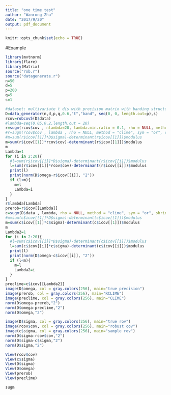 ```yaml
---
title: "one time test"
author: "Wanrong Zhu"
date: "2017/9/20"
output: pdf_document
---
```


```r
knitr::opts_chunk$set(echo = TRUE)
```
#Example  
```r
library(mvtnorm)
library(flare)
library(Matrix)
source("rob.r")
source("datagenerate.r")
n=50
d=5
p=200
q=5
s=1
```

```r
#dataset: multivariate t dis with precision matrix with banding structure
D=data_generator(n,d,p,q,0.6,"t","band", seq(0, 0, length.out=p),s) 
rcov=robcov5(D$data)
#lambda=seq(0.05,0.2,length.out = 20)
r=sugm(rcov$cov , nlambda=20, lambda.min.ratio = 0.1, rho = NULL, method = "clime", sym = "or", shrink=NULL, prec = 1e-4, max.ite = 1e4, standardize = FALSE, perturb = TRUE, verbose = TRUE)
#r=sugm(rcov$cov , lambda , rho = NULL, method = "clime", sym = "or", shrink=NULL, prec = 1e-4, max.ite = 1e4, standardize = FALSE, perturb = TRUE, verbose = TRUE)
#m=sum(r$icov[[1]]*D$sigma)-determinant(r$icov[[1]])$modulus
m=sum(r$icov[[1]]*rcov$cov)-determinant(r$icov[[1]])$modulus
m
Lambda=1
for (i in 2:20){
  #l=sum(r$icov[[i]]*D$sigma)-determinant(r$icov[[i]])$modulus
  l=sum(r$icov[[i]]*rcov$cov)-determinant(r$icov[[i]])$modulus
  print(l)
  print(norm(D$omega-r$icov[[i]], "2"))
  if (l<m){
    m=l
    Lambda=i
  }
}
r$lambda[Lambda]
prerob=r$icov[[Lambda]]
c=sugm(D$data , lambda, rho = NULL, method = "clime", sym = "or", shrink=NULL, prec = 1e-4, max.ite = 1e4, standardize = FALSE, perturb = TRUE, verbose = TRUE)
#m=sum(c$icov[[1]]*D$sigma)-determinant(c$icov[[1]])$modulus
m=sum(c$icov[[1]]*c$sigma)-determinant(c$icov[[1]])$modulus
m
Lambda2=1
for (i in 2:20){
  #l=sum(c$icov[[i]]*D$sigma)-determinant(c$icov[[i]])$modulus
  l=sum(c$icov[[i]]*c$sigma)-determinant(c$icov[[i]])$modulus
  print(l)
  print(norm(D$omega-c$icov[[i]], "2"))
  if (l<m){
    m=l
    Lambda2=i
  }
}
preclime=c$icov[[Lambda2]]
image(D$omega, col = gray.colors(256), main="true precision")
image(prerob, col = gray.colors(256), main="RCLIME")
image(preclime, col = gray.colors(256), main="CLIME") 
norm(D$omega-prerob,"2")
norm(D$omega-preclime,"2")
norm(D$omega,"2")

image(D$sigma, col = gray.colors(256), main="true rov")
image(rcov$cov, col = gray.colors(256), main="robust cov")
image(c$sigma, col = gray.colors(256), main="sample rov")
norm(D$sigma-rcov$cov,"2")
norm(D$sigma-c$sigma,"2")
norm(D$sigma,"2")

View(rcov$cov)
View(c$sigma)
View(D$sigma)
View(D$omega)
View(prerob)
View(preclime)

sugm
```
